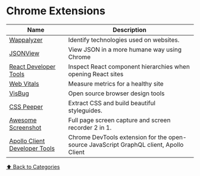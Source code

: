 # Chrome Extensions

| Name                                                                                                                                  | Description                                                                            |
| ------------------------------------------------------------------------------------------------------------------------------------- | -------------------------------------------------------------------------------------- |
| [Wappalyzer](https://www.wappalyzer.com/)                                                                                             | Identify technologies used on websites.                                                |
| [JSONView](https://chrome.google.com/webstore/detail/jsonview/chklaanhfefbnpoihckbnefhakgolnmc)                                       | View JSON in a more humane way using Chrome                                            |
| [React Developer Tools](https://chrome.google.com/webstore/detail/react-developer-tools/fmkadmapgofadopljbjfkapdkoienihi?hl=en)       | Inspect React component hierarchies when opening React sites                           |
| [Web Vitals](https://chrome.google.com/webstore/detail/web-vitals/ahfhijdlegdabablpippeagghigmibma)                                   | Measure metrics for a healthy site                                                     |
| [VisBug](https://chrome.google.com/webstore/detail/visbug/cdockenadnadldjbbgcallicgledbeoc)                                           | Open source browser design tools                                                       |
| [CSS Peeper](https://chrome.google.com/webstore/detail/css-peeper/mbnbehikldjhnfehhnaidhjhoofhpehk)                                   | Extract CSS and build beautiful styleguides.                                           |
| [Awesome Screenshot](https://chrome.google.com/webstore/detail/awesome-screenshot-screen/nlipoenfbbikpbjkfpfillcgkoblgpmj)            | Full page screen capture and screen recorder 2 in 1.                                   |
| [Apollo Client Developer Tools](https://chrome.google.com/webstore/detail/apollo-client-developer-t/jdkknkkbebbapilgoeccciglkfbmbnfm) | Chrome DevTools extension for the open-source JavaScript GraphQL client, Apollo Client |

[⬆️ Back to Categories](/bookmarks)
